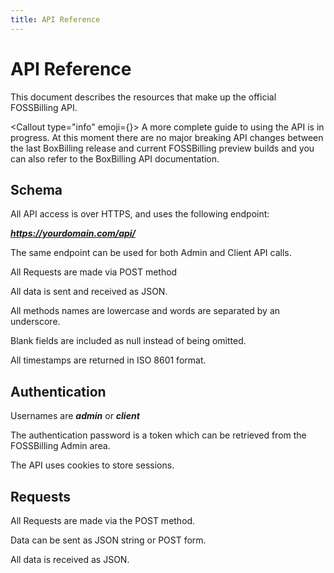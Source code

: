 ```yaml
---
title: API Reference
---
```



# API Reference

This document describes the resources that make up the official FOSSBilling API.

<Callout type="info" emoji={<FontAwesomeIcon icon={faPersonDigging} />}>
    A more complete guide to using the API is in progress. At this moment there are no major breaking API changes between the last BoxBilling release and current FOSSBilling preview builds and you can also refer to the BoxBilling API documentation.
</Callout>

## Schema

All API access is over HTTPS, and uses the following endpoint:

***https://yourdomain.com/api/***

The same endpoint can be used for both Admin and Client API calls.

All Requests are made via POST method

All data is sent and received as JSON.

All methods names are lowercase and words are separated by an underscore.

Blank fields are included as null instead of being omitted.

All timestamps are returned in ISO 8601 format.

## Authentication

Usernames are ***admin*** or ***client***

The authentication password is a token which can be retrieved from the FOSSBilling Admin area.

The API uses cookies to store sessions.

## Requests

All Requests are made via the POST method.

Data can be sent as JSON string or POST form.

All data is received as JSON.
